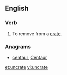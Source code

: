 ==English==

===Verb===
{{en-verb|uncrates|uncrating|uncrated|uncrated}}

# To remove from a [[crate]].

===Anagrams===
* [[centaur#English|centaur]], [[Centaur#English|Centaur]]

[[et:uncrate]]
[[vi:uncrate]]